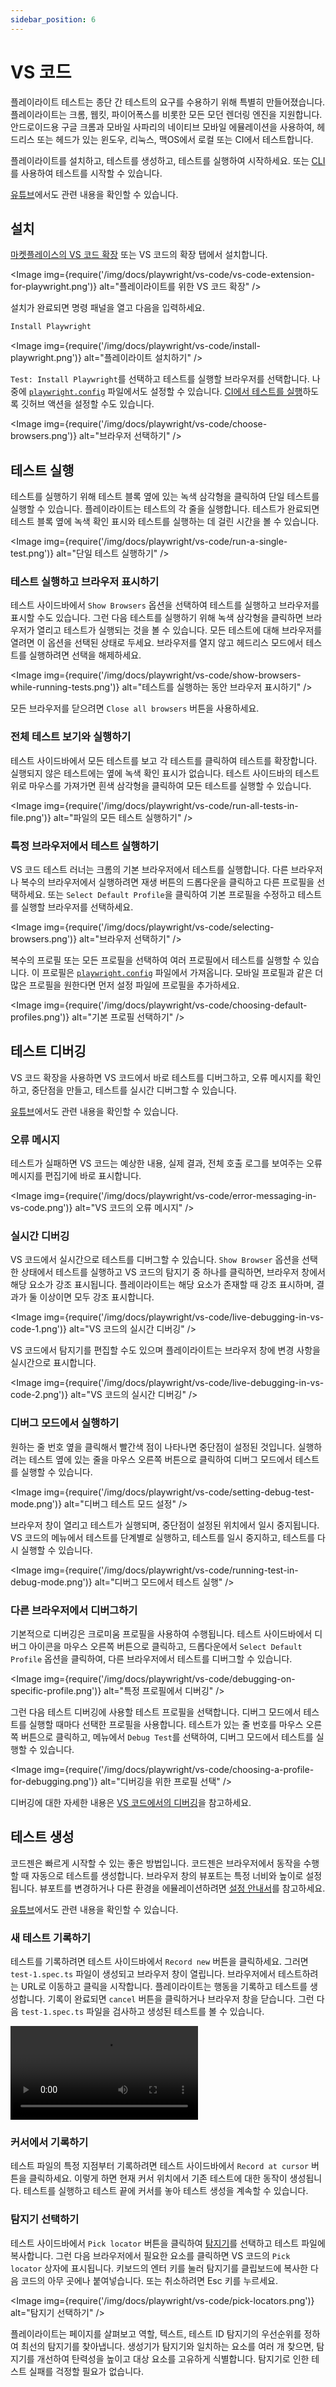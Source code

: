 ```yaml
---
sidebar_position: 6
---
```



# VS 코드

플레이라이트 테스트는 종단 간 테스트의 요구를 수용하기 위해 특별히 만들어졌습니다. 플레이라이트는 크롬, 웹킷, 파이어폭스를 비롯한 모든 모던 렌더링 엔진을 지원합니다. 안드로이드용 구글 크롬과 모바일 사파리의 네이티브 모바일 에뮬레이션을 사용하여, 헤드리스 또는 헤드가 있는 윈도우, 리눅스, 맥OS에서 로컬 또는 CI에서 테스트합니다.

플레이라이트를 설치하고, 테스트를 생성하고, 테스트를 실행하여 시작하세요. 또는 [CLI](https://playwright.dev/docs/intro)를 사용하여 테스트를 시작할 수 있습니다.

[유튜브](https://youtu.be/Xz6lhEzgI5I)에서도 관련 내용을 확인할 수 있습니다.

## 설치

[마켓플레이스의 VS 코드 확장](https://marketplace.visualstudio.com/items?itemName=ms-playwright.playwright) 또는 VS 코드의 확장 탭에서 설치합니다.

<Image
  img={require('/img/docs/playwright/vs-code/vs-code-extension-for-playwright.png')}
  alt="플레이라이트를 위한 VS 코드 확장"
/>

설치가 완료되면 명령 패널을 열고 다음을 입력하세요.

```bash
Install Playwright
```

<Image
  img={require('/img/docs/playwright/vs-code/install-playwright.png')}
  alt="플레이라이트 설치하기"
/>

`Test: Install Playwright`를 선택하고 테스트를 실행할 브라우저를 선택합니다. 나중에 [`playwright.config`](https://playwright.dev/docs/test-configuration) 파일에서도 설정할 수 있습니다. [CI에서 테스트를 실행](https://playwright.dev/docs/ci-intro)하도록 깃허브 액션을 설정할 수도 있습니다.

<Image
  img={require('/img/docs/playwright/vs-code/choose-browsers.png')}
  alt="브라우저 선택하기"
/>

## 테스트 실행

테스트를 실행하기 위해 테스트 블록 옆에 있는 녹색 삼각형을 클릭하여 단일 테스트를 실행할 수 있습니다. 플레이라이트는 테스트의 각 줄을 실행합니다. 테스트가 완료되면 테스트 블록 옆에 녹색 확인 표시와 테스트를 실행하는 데 걸린 시간을 볼 수 있습니다.

<Image
  img={require('/img/docs/playwright/vs-code/run-a-single-test.png')}
  alt="단일 테스트 실행하기"
/>

### 테스트 실행하고 브라우저 표시하기

테스트 사이드바에서 `Show Browsers` 옵션을 선택하여 테스트를 실행하고 브라우저를 표시할 수도 있습니다. 그런 다음 테스트를 실행하기 위해 녹색 삼각형을 클릭하면 브라우저가 열리고 테스트가 실행되는 것을 볼 수 있습니다. 모든 테스트에 대해 브라우저를 열려면 이 옵션을 선택된 상태로 두세요. 브라우저를 열지 않고 헤드리스 모드에서 테스트를 실행하려면 선택을 해제하세요.

<Image
  img={require('/img/docs/playwright/vs-code/show-browsers-while-running-tests.png')}
  alt="테스트를 실행하는 동안 브라우저 표시하기"
/>

모든 브라우저를 닫으려면 `Close all browsers` 버튼을 사용하세요.

### 전체 테스트 보기와 실행하기

테스트 사이드바에서 모든 테스트를 보고 각 테스트를 클릭하여 테스트를 확장합니다. 실행되지 않은 테스트에는 옆에 녹색 확인 표시가 없습니다. 테스트 사이드바의 테스트 위로 마우스를 가져가면 흰색 삼각형을 클릭하여 모든 테스트를 실행할 수 있습니다.

<Image
  img={require('/img/docs/playwright/vs-code/run-all-tests-in-file.png')}
  alt="파일의 모든 테스트 실행하기"
/>

### 특정 브라우저에서 테스트 실행하기

VS 코드 테스트 러너는 크롬의 기본 브라우저에서 테스트를 실행합니다. 다른 브라우저나 복수의 브라우저에서 실행하려면 재생 버튼의 드롭다운을 클릭하고 다른 프로필을 선택하세요. 또는 `Select Default Profile`을 클릭하여 기본 프로필을 수정하고 테스트를 실행할 브라우저를 선택하세요.

<Image
  img={require('/img/docs/playwright/vs-code/selecting-browsers.png')}
  alt="브라우저 선택하기"
/>

복수의 프로필 또는 모든 프로필을 선택하여 여러 프로필에서 테스트를 실행할 수 있습니다. 이 프로필은 [`playwright.config`](https://playwright.dev/docs/test-configuration) 파일에서 가져옵니다. 모바일 프로필과 같은 더 많은 프로필을 원한다면 먼저 설정 파일에 프로필을 추가하세요.

<Image
  img={require('/img/docs/playwright/vs-code/choosing-default-profiles.png')}
  alt="기본 프로필 선택하기"
/>

## 테스트 디버깅

VS 코드 확장을 사용하면 VS 코드에서 바로 테스트를 디버그하고, 오류 메시지를 확인하고, 중단점을 만들고, 테스트를 실시간 디버그할 수 있습니다.

[유튜브](https://youtu.be/tJF7UhA59Gc)에서도 관련 내용을 확인할 수 있습니다.

### 오류 메시지

테스트가 실패하면 VS 코드는 예상한 내용, 실제 결과, 전체 호출 로그를 보여주는 오류 메시지를 편집기에 바로 표시합니다.

<Image
  img={require('/img/docs/playwright/vs-code/error-messaging-in-vs-code.png')}
  alt="VS 코드의 오류 메시지"
/>

### 실시간 디버깅

VS 코드에서 실시간으로 테스트를 디버그할 수 있습니다. `Show Browser` 옵션을 선택한 상태에서 테스트를 실행하고 VS 코드의 탐지기 중 하나를 클릭하면, 브라우저 창에서 해당 요소가 강조 표시됩니다. 플레이라이트는 해당 요소가 존재할 때 강조 표시하며, 결과가 둘 이상이면 모두 강조 표시합니다.

<Image
  img={require('/img/docs/playwright/vs-code/live-debugging-in-vs-code-1.png')}
  alt="VS 코드의 실시간 디버깅"
/>

VS 코드에서 탐지기를 편집할 수도 있으며 플레이라이트는 브라우저 창에 변경 사항을 실시간으로 표시합니다.

<Image
  img={require('/img/docs/playwright/vs-code/live-debugging-in-vs-code-2.png')}
  alt="VS 코드의 실시간 디버깅"
/>

### 디버그 모드에서 실행하기

원하는 줄 번호 옆을 클릭해서 빨간색 점이 나타나면 중단점이 설정된 것입니다. 실행하려는 테스트 옆에 있는 줄을 마우스 오른쪽 버튼으로 클릭하여 디버그 모드에서 테스트를 실행할 수 있습니다.

<Image
  img={require('/img/docs/playwright/vs-code/setting-debug-test-mode.png')}
  alt="디버그 테스트 모드 설정"
/>

브라우저 창이 열리고 테스트가 실행되며, 중단점이 설정된 위치에서 일시 중지됩니다. VS 코드의 메뉴에서 테스트를 단계별로 실행하고, 테스트를 일시 중지하고, 테스트를 다시 실행할 수 있습니다.

<Image
  img={require('/img/docs/playwright/vs-code/running-test-in-debug-mode.png')}
  alt="디버그 모드에서 테스트 실행"
/>

### 다른 브라우저에서 디버그하기

기본적으로 디버깅은 크로미움 프로필을 사용하여 수행됩니다. 테스트 사이드바에서 디버그 아이콘을 마우스 오른쪽 버튼으로 클릭하고, 드롭다운에서 `Select Default Profile` 옵션을 클릭하여, 다른 브라우저에서 테스트를 디버그할 수 있습니다.

<Image
  img={require('/img/docs/playwright/vs-code/debugging-on-specific-profile.png')}
  alt="특정 프로필에서 디버깅"
/>

그런 다음 테스트 디버깅에 사용할 테스트 프로필을 선택합니다. 디버그 모드에서 테스트를 실행할 때마다 선택한 프로필을 사용합니다. 테스트가 있는 줄 번호를 마우스 오른쪽 버튼으로 클릭하고, 메뉴에서 `Debug Test`를 선택하여, 디버그 모드에서 테스트를 실행할 수 있습니다.

<Image
  img={require('/img/docs/playwright/vs-code/choosing-a-profile-for-debugging.png')}
  alt="디버깅을 위한 프로필 선택"
/>

디버깅에 대한 자세한 내용은 [VS 코드에서의 디버깅](https://code.visualstudio.com/docs/editor/debugging)을 참고하세요.

## 테스트 생성

코드젠은 빠르게 시작할 수 있는 좋은 방법입니다. 코드젠은 브라우저에서 동작을 수행할 때 자동으로 테스트를 생성합니다. 브라우저 창의 뷰포트는 특정 너비와 높이로 설정됩니다. 뷰포트를 변경하거나 다른 환경을 에뮬레이션하려면 [설정 안내서](https://playwright.dev/docs/test-configuration)를 참고하세요.

[유튜브](https://youtu.be/LM4yqrOzmFE)에서도 관련 내용을 확인할 수 있습니다.

### 새 테스트 기록하기

테스트를 기록하려면 테스트 사이드바에서 `Record new` 버튼을 클릭하세요. 그러면 `test-1.spec.ts` 파일이 생성되고 브라우저 창이 열립니다. 브라우저에서 테스트하려는 URL로 이동하고 클릭을 시작합니다. 플레이라이트는 행동을 기록하고 테스트를 생성합니다. 기록이 완료되면 `cancel` 버튼을 클릭하거나 브라우저 창을 닫습니다. 그런 다음 `test-1.spec.ts` 파일을 검사하고 생성된 테스트를 볼 수 있습니다.

<video
  className={styles.video}
  controls
  src="https://user-images.githubusercontent.com/13063165/197721416-e525dd60-51a6-4740-ad8b-0f56f4d20045.mp4"
/>

### 커서에서 기록하기

테스트 파일의 특정 지점부터 기록하려면 테스트 사이드바에서 `Record at cursor` 버튼을 클릭하세요. 이렇게 하면 현재 커서 위치에서 기존 테스트에 대한 동작이 생성됩니다. 테스트를 실행하고 테스트 끝에 커서를 놓아 테스트 생성을 계속할 수 있습니다.

### 탐지기 선택하기

테스트 사이드바에서 `Pick locator` 버튼을 클릭하여 [탐지기](https://playwright.dev/docs/locators)를 선택하고 테스트 파일에 복사합니다. 그런 다음 브라우저에서 필요한 요소를 클릭하면 VS 코드의 `Pick locator` 상자에 표시됩니다. 키보드의 엔터 키를 눌러 탐지기를 클립보드에 복사한 다음 코드의 아무 곳에나 붙여넣습니다. 또는 취소하려면 Esc 키를 누르세요.

<Image
  img={require('/img/docs/playwright/vs-code/pick-locators.png')}
  alt="탐지기 선택하기"
/>

플레이라이트는 페이지를 살펴보고 역할, 텍스트, 테스트 ID 탐지기의 우선순위를 정하여 최선의 탐지기를 찾아냅니다. 생성기가 탐지기와 일치하는 요소를 여러 개 찾으면, 탐지기를 개선하여 탄력성을 높이고 대상 요소를 고유하게 식별합니다. 탐지기로 인한 테스트 실패를 걱정할 필요가 없습니다.
